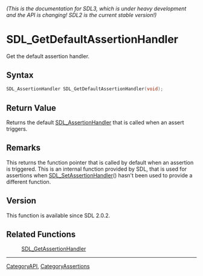 ====== (This is the documentation for SDL3, which is under heavy development and the API is changing! SDL2 is the current stable version!) ======
= SDL_GetDefaultAssertionHandler =

Get the default assertion handler.

== Syntax ==

<syntaxhighlight lang='c'>
SDL_AssertionHandler SDL_GetDefaultAssertionHandler(void);
</syntaxhighlight>

== Return Value ==

Returns the default [[SDL_AssertionHandler]] that is called when an assert
triggers.

== Remarks ==

This returns the function pointer that is called by default when an
assertion is triggered. This is an internal function provided by SDL, that
is used for assertions when [[SDL_SetAssertionHandler]]() hasn't been used
to provide a different function.

== Version ==

This function is available since SDL 2.0.2.

== Related Functions ==

:[[SDL_GetAssertionHandler]]

----
[[CategoryAPI]], [[CategoryAssertions]]
<!-- #See the Style Guide for instructions on editing the footer. -->


